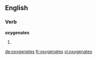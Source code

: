 ==English==

===Verb===
'''oxygenates'''

# {{third-person singular of|oxygenate}}

[[de:oxygenates]]
[[fr:oxygenates]]
[[vi:oxygenates]]